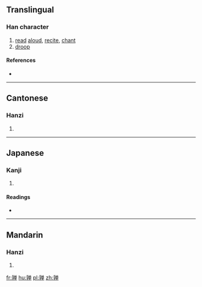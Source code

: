 {{also|嚲}}
==Translingual==

===Han character===
{{Han char|rn=8|rad=亠|as=14|sn=16|four=|canj=卜木金田十 (YDCWJ)|ids=⿰[[亨]][[单]]}}

# [[read]] [[aloud]], [[recite]], [[chant]]
# [[droop]]

====References====
* {{Han ref|kx=0089.241|hdz=10293.091|uh=4EB8|ud=20152}}

----

==Cantonese==

===Hanzi===
{{yue-hanzi|jyut=[[do2]]|y=do2}}

# {{defn|lang=yue|sort=亠14}}

----

==Japanese==

===Kanji===
{{ja-kanji|grade=|rs=亠14}}

# {{defn|lang=ja|sort=亠14}}

====Readings====
* {{ja-readings|on=[[た]] (ta)|kun=}}

----

==Mandarin==

===Hanzi===
{{cmn-hanzi|tra=嚲|pin=[[duǒ]] ([[duo3]])|wg=to<sup>3</sup>}}

# {{defn|lang=cmn|sort=亠14}}

[[fr:亸]]
[[hu:亸]]
[[pl:亸]]
[[zh:亸]]